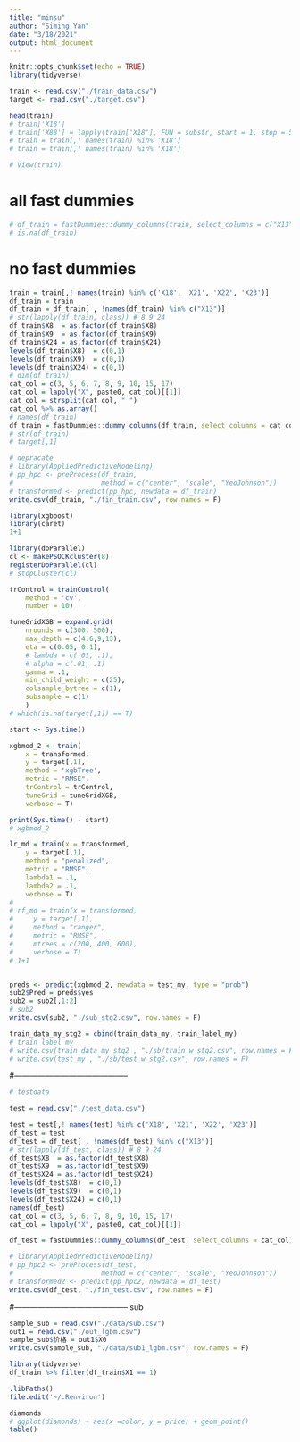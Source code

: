 ```yaml
---
title: "minsu"
author: "Siming Yan"
date: "3/18/2021"
output: html_document
---
```


```r
knitr::opts_chunk$set(echo = TRUE)
library(tidyverse)
```

```r
train <- read.csv("./train_data.csv")
target <- read.csv("./target.csv")
```

```r
head(train)
# train['X18']
# train['X88'] = lapply(train['X18'], FUN = substr, start = 1, stop = 5)
# train = train[,! names(train) %in% 'X18']
# train = train[,! names(train) %in% 'X18']

```

```r
# View(train)
```

# all fast dummies

```r
# df_train = fastDummies::dummy_columns(train, select_columns = c("X13", "X24", "X88", "X8", "X9"))
# is.na(df_train)
```

# no fast dummies

```r
train = train[,! names(train) %in% c('X18', 'X21', 'X22', 'X23')]
df_train = train
df_train = df_train[ , !names(df_train) %in% c("X13")]
# str(lapply(df_train, class)) # 8 9 24
df_train$X8  = as.factor(df_train$X8)
df_train$X9  = as.factor(df_train$X9)
df_train$X24 = as.factor(df_train$X24)
levels(df_train$X8)  = c(0,1)
levels(df_train$X9)  = c(0,1)
levels(df_train$X24) = c(0,1)
# dim(df_train)
cat_col = c(3, 5, 6, 7, 8, 9, 10, 15, 17)
cat_col = lapply("X", paste0, cat_col)[[1]]
cat_col = strsplit(cat_col, " ")
cat_col %>% as.array()
# names(df_train)
df_train = fastDummies::dummy_columns(df_train, select_columns = cat_col)
# str(df_train)
# target[,1]

```

```r
# depracate
# library(AppliedPredictiveModeling)
# pp_hpc <- preProcess(df_train, 
#                      method = c("center", "scale", "YeoJohnson"))
# transformed <- predict(pp_hpc, newdata = df_train)
write.csv(df_train, "./fin_train.csv", row.names = F)
```

```r
library(xgboost)
library(caret)
1+1
```


```r
library(doParallel)
cl <- makePSOCKcluster(8)
registerDoParallel(cl)
# stopCluster(cl)
```

 
```r
trControl = trainControl(
    method = 'cv',
    number = 10)
```

```r
tuneGridXGB = expand.grid(
    nrounds = c(300, 500),
    max_depth = c(4,6,9,13),
    eta = c(0.05, 0.1),
    # lambda = c(.01, .1),
    # alpha = c(.01, .1)
    gamma = .1,
    min_child_weight = c(25),
    colsample_bytree = c(1),
    subsample = c(1)
    )
# which(is.na(target[,1]) == T)
```


```r
start <- Sys.time()

xgbmod_2 <- train(
    x = transformed,
    y = target[,1],
    method = 'xgbTree',
    metric = "RMSE",
    trControl = trControl,
    tuneGrid = tuneGridXGB,
    verbose = T)

print(Sys.time() - start)
# xgbmod_2
```

```r
lr_md = train(x = transformed,
    y = target[,1],
    method = "penalized",
    metric = "RMSE",
    lambda1 = .1,
    lambda2 = .1,
    verbose = T) 
# 
# rf_md = train(x = transformed,
#     y = target[,1],
#     method = "ranger",
#     metric = "RMSE",
#     mtrees = c(200, 400, 600),
#     verbose = T) 
# 1+1
```

```r
 
```

```r
preds <- predict(xgbmod_2, newdata = test_my, type = "prob")
sub2$Pred = preds$yes
sub2 = sub2[,1:2]
# sub2
write.csv(sub2, "./sub_stg2.csv", row.names = F)
```


```r
train_data_my_stg2 = cbind(train_data_my, train_label_my)
# train_label_my
# write.csv(train_data_my_stg2 , "./sb/train_w_stg2.csv", row.names = F)
# write.csv(test_my , "./sb/test_w_stg2.csv", row.names = F)
```

#--------------------------------------------
```r
# testdata
 
test = read.csv("./test_data.csv")
```

```r
test = test[,! names(test) %in% c('X18', 'X21', 'X22', 'X23')]
df_test = test
df_test = df_test[ , !names(df_test) %in% c("X13")]
# str(lapply(df_test, class)) # 8 9 24
df_test$X8  = as.factor(df_test$X8)
df_test$X9  = as.factor(df_test$X9)
df_test$X24 = as.factor(df_test$X24)
levels(df_test$X8)  = c(0,1)
levels(df_test$X9)  = c(0,1)
levels(df_test$X24) = c(0,1)
names(df_test)
cat_col = c(3, 5, 6, 7, 8, 9, 10, 15, 17)
cat_col = lapply("X", paste0, cat_col)[[1]]

df_test = fastDummies::dummy_columns(df_test, select_columns = cat_col)

# library(AppliedPredictiveModeling)
# pp_hpc2 <- preProcess(df_test, 
#                      method = c("center", "scale", "YeoJohnson"))
# transformed2 <- predict(pp_hpc2, newdata = df_test)
write.csv(df_test, "./fin_test.csv", row.names = F)

```

#--------------------------------------------
sub

```r
sample_sub = read.csv("./data/sub.csv")
out1 = read.csv("./out_lgbm.csv")
sample_sub$价格 = out1$X0
write.csv(sample_sub, "./data/sub1_lgbm.csv", row.names = F)
```

```r
library(tidyverse)
df_train %>% filter(df_train$X1 == 1)

.libPaths()
file.edit('~/.Renviron')
```
```r
diamonds
# ggplot(diamonds) + aes(x =color, y = price) + geom_point()
table()
```

